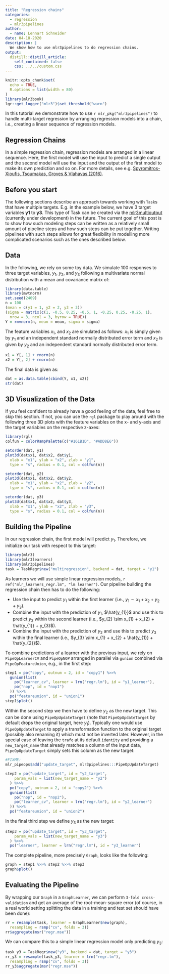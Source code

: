 ```yaml
---
title: "Regression chains"
categories:
  - regression
  - mlr3pipelines
author:
  - name: Lennart Schneider
date: 04-18-2020
description: |
  We show how to use mlr3pipelines to do regression chains.
output:
  distill::distill_article:
    self_contained: false
    css: ../../custom.css
---
```


```r
knitr::opts_chunk$set(
  echo = TRUE,
  R.options = list(width = 80)
)
library(mlr3book)
lgr::get_logger("mlr3")$set_threshold("warn")
```

In this tutorial we demonstrate how to use `r mlr_pkg("mlr3pipelines")` to handle multi-target regression by arranging regression models into a chain, i.e., creating a linear sequence of regression models.

## Regression Chains

In a simple regression chain, regression models are arranged in a linear sequence. Here, the first model will use the input to predict a single output and the second model will use the input and the output of the first model to make its own prediction and so on. For more details, see e.g. [Spyromitros-Xioufis, Tsoumakas, Groves & Vlahavas (2016)](https://doi.org/10.1007/s10994-016-5546-z).

## Before you start

The following sections describe an approach towards working with `Task`s that have multiple targets.
E.g. in the example below, we have 3 target variables **y1** to **y3**.
This type of Task can be created via the [mlr3multioutput](https://github.com/mlr-org/mlr3multioutput/) (currently under development) in the future.
The current goal of this post is to show how such modeling steps can be written as a relatively small amount of pipeline steps and how such steps can be put together. Writing pipelines with such steps allows for great flexibility in modelling more complicated scenarios such as the ones described below.

## Data

In the following, we rely on some toy data. We simulate 100 responses to three target variables, $y_{1}$, $y_{2}$, and $y_{3}$ following a multivariate normal distribution with a mean and covariance matrix of:

```r
library(data.table)
library(mvtnorm)
set.seed(2409)
n = 100
(mean = c(y1 = 1, y2 = 2, y3 = 3))
(sigma = matrix(c(1, -0.5, 0.25, -0.5, 1, -0.25, 0.25, -0.25, 1),
  nrow = 3, ncol = 3, byrow = TRUE))
Y = rmvnorm(n, mean = mean, sigma = sigma)
```

The feature variables $x_{1}$, and $x_{2}$ are simulated as follows: $x_{1}$ is simply given by $y_{1}$ and an independent standard normally distributed error term and $x_{2}$ is given by $y_{2}$ and an independent standard normally distributed error term.

```r
x1 = Y[, 1] + rnorm(n)
x2 = Y[, 2] + rnorm(n)
```

The final data is given as:

```r
dat = as.data.table(cbind(Y, x1, x2))
str(dat)
```

## 3D Visualization of the Data

If you feel confident to already have a good feeling of the data, feel free to skip this section. If not, you can use the `rgl` package to play around with the following three 3D plots with the feature variables on the x- and y-axis and the target variables on the respective z-axes:

```r
library(rgl)
colfun = colorRampPalette(c("#161B1D", "#ADD8E6"))
```

```r
setorder(dat, y1)
plot3d(dat$x1, dat$x2, dat$y1,
  xlab = "x1", ylab = "x2", zlab = "y1",
  type = "s", radius = 0.1, col = colfun(n))
```

```r
setorder(dat, y2)
plot3d(dat$x1, dat$x2, dat$y2,
  xlab = "x1", ylab = "x2", zlab = "y2",
  type = "s", radius = 0.1, col = colfun(n))
```

```r
setorder(dat, y3)
plot3d(dat$x1, dat$x2, dat$y3,
  xlab = "x1", ylab = "x2", zlab = "y3",
  type = "s", radius = 0.1, col = colfun(n))
```

## Building the Pipeline

In our regression chain, the first model will predict $y_{1}$. Therefore, we initialize our task with respect to this target:

```r
library(mlr3)
library(mlr3learners)
library(mlr3pipelines)
task = TaskRegr$new("multiregression", backend = dat, target = "y1")
```

As learners we will use simple linear regression models, `r ref("mlr_learners_regr.lm", "lm learner")`. Our pipeline building the regression chain then has to do the following:

* Use the input to predict $y_{1}$ within the first learner (i.e., $y_{1} \sim x_{1} + x_{2} + y_{2} + y_{3}$).
* Combine the input with the prediction of $y_{1}$, $\hat{y_{1}}$ and use this to predict $y_{2}$ within the second learner (i.e., $y_{2} \sim x_{1} + x_{2} + \hat{y_{1}} + y_{3}$).
* Combine the input with the prediction of $y_{2}$ and use this to predict $y_{3}$ within the final learner (i.e., $y_{3} \sim x_{1} + x_{2} + \hat{y_{1}} + \hat{y_{2}}$).

To combine predictions of a learner with the previous input, we rely on `PipeOpLearnerCV` and `PipeOpNOP` arranged in parallel via `gunion` combined via `PipeOpFeatureUnion`, e.g., in the first step:

```r
step1 = po("copy", outnum = 2, id = "copy1") %>>%
  gunion(list(
    po("learner_cv", learner = lrn("regr.lm"), id = "y1_learner"),
    po("nop", id = "nop1")
  )) %>>%
  po("featureunion", id = "union1")
step1$plot()
```

Within the second step we then have to define $y_{2}$ as the new target. This can be done using `PipeOpUpdateTarget` (note that `PipeOpUpdateTarget` by default drops the original target, here $y_{1}$). Typically one would use `PipeOpUpdateTarget` to apply a transformation function to the original target (possibly also renaming it) which must not be inverted later. However, in the special case of leaving the `trafo` at its default `identity` and providing a `new_target_name` that already matches a column of the input data, `PipeOpUpdateTarget` simply sets this column as the new target:

```r
#FIXME:
mlr_pipeops$add("update_target", mlr3pipelines:::PipeOpUpdateTarget)
```

```r
step2 = po("update_target", id = "y2_target",
    param_vals = list(new_target_name = "y2")
  ) %>>%
  po("copy", outnum = 2, id = "copy2") %>>%
  gunion(list(
    po("nop", id = "nop2"),
    po("learner_cv", learner = lrn("regr.lm"), id = "y2_learner")
  )) %>>%
  po("featureunion", id = "union2")
```

In the final third step we define $y_{3}$ as the new target:

```r
step3 = po("update_target", id = "y3_target",
    param_vals = list(new_target_name = "y3")
  ) %>>%
  po("learner", learner = lrn("regr.lm"), id = "y3_learner")
```

The complete pipeline, more precisely `Graph`, looks like the following:

```r
graph = step1 %>>% step2 %>>% step3
graph$plot()
```

## Evaluating the Pipeline

By wrapping our `Graph` in a `GraphLearner`, we can perform `3-fold cross-validation` and get an average of the root-mean-square error (of course, in a real world setting splitting the data in a training and test set should have been done):

```r
rr = resample(task, learner = GraphLearner$new(graph),
  resampling = rsmp("cv", folds = 3))
rr$aggregate(msr("regr.mse"))
```

We can compare this to a simple linear regression model only predicting $y_{3}$:

```r
task_y3 = TaskRegr$new("y3", backend = dat, target = "y3")
rr_y3 = resample(task_y3, learner = lrn("regr.lm"),
  resampling = rsmp("cv", folds = 3))
rr_y3$aggregate(msr("regr.mse"))
```
